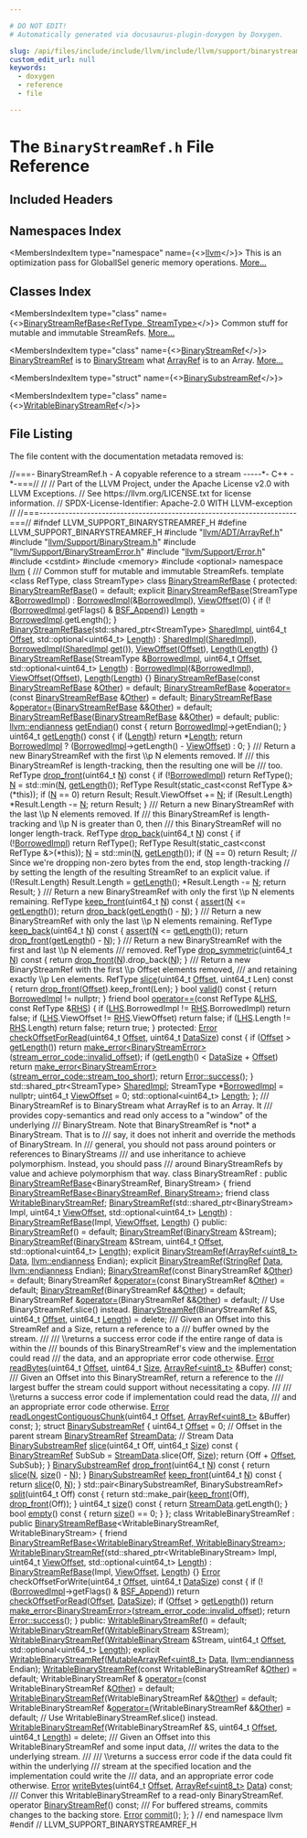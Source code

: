 ```yaml
---

# DO NOT EDIT!
# Automatically generated via docusaurus-plugin-doxygen by Doxygen.

slug: /api/files/include/include/llvm/include/llvm/support/binarystreamref-h
custom_edit_url: null
keywords:
  - doxygen
  - reference
  - file

---
```





# The `BinaryStreamRef.h` File Reference

<DoxygenPage pluginConfig={pluginConfig}>



## Included Headers

<IncludesList>
<IncludesListItem
  filePath="llvm/ADT/ArrayRef.h"
  permalink="/docs/api/files/include/include/llvm/include/llvm/adt/arrayref-h"
  isLocal="true" />
<IncludesListItem
  filePath="llvm/Support/BinaryStream.h"
  permalink="/docs/api/files/include/include/llvm/include/llvm/support/binarystream-h"
  isLocal="true" />
<IncludesListItem
  filePath="llvm/Support/BinaryStreamError.h"
  permalink="/docs/api/files/include/include/llvm/include/llvm/support/binarystreamerror-h"
  isLocal="true" />
<IncludesListItem
  filePath="llvm/Support/Error.h"
  permalink="/docs/api/files/include/include/llvm/include/llvm/support/error-h"
  isLocal="true" />
<IncludesListItem
  filePath="cstdint"
  permalink=""
  isLocal="false" />
<IncludesListItem
  filePath="memory"
  permalink=""
  isLocal="false" />
<IncludesListItem
  filePath="optional"
  permalink=""
  isLocal="false" />
</IncludesList>

## Namespaces Index

<MembersIndex>

<MembersIndexItem
  type="namespace"
  name={<><a href="/docs/api/namespaces/llvm">llvm</a></>}>
This is an optimization pass for GlobalISel generic memory operations. <a href="/docs/api/namespaces/llvm/#details">More...</a>
</MembersIndexItem>

</MembersIndex>

## Classes Index

<MembersIndex>

<MembersIndexItem
  type="class"
  name={<><a href="/docs/api/classes/llvm/binarystreamrefbase">BinaryStreamRefBase&lt;RefType, StreamType&gt;</a></>}>
Common stuff for mutable and immutable StreamRefs. <a href="/docs/api/classes/llvm/binarystreamrefbase/#details">More...</a>
</MembersIndexItem>

<MembersIndexItem
  type="class"
  name={<><a href="/docs/api/classes/llvm/binarystreamref">BinaryStreamRef</a></>}>
<a href="/docs/api/classes/llvm/binarystreamref">BinaryStreamRef</a> is to <a href="/docs/api/classes/llvm/binarystream">BinaryStream</a> what <a href="/docs/api/classes/llvm/arrayref">ArrayRef</a> is to an Array. <a href="/docs/api/classes/llvm/binarystreamref/#details">More...</a>
</MembersIndexItem>

<MembersIndexItem
  type="struct"
  name={<><a href="/docs/api/structs/llvm/binarysubstreamref">BinarySubstreamRef</a></>}>
</MembersIndexItem>

<MembersIndexItem
  type="class"
  name={<><a href="/docs/api/classes/llvm/writablebinarystreamref">WritableBinaryStreamRef</a></>}>
</MembersIndexItem>

</MembersIndex>


## File Listing

The file content with the documentation metadata removed is:

<ProgramListing>

<Link id="l00001" /><CodeLine lineNumber="1"><Highlight kind="comment">//===- BinaryStreamRef.h - A copyable reference to a stream -----&#42;- C++ -&#42;-===//</Highlight><Highlight kind="normal"></Highlight></CodeLine>
<Link id="l00002" /><CodeLine lineNumber="2"><Highlight kind="normal"></Highlight><Highlight kind="comment">//</Highlight><Highlight kind="normal"></Highlight></CodeLine>
<Link id="l00003" /><CodeLine lineNumber="3"><Highlight kind="normal"></Highlight><Highlight kind="comment">// Part of the LLVM Project, under the Apache License v2.0 with LLVM Exceptions.</Highlight><Highlight kind="normal"></Highlight></CodeLine>
<Link id="l00004" /><CodeLine lineNumber="4"><Highlight kind="normal"></Highlight><Highlight kind="comment">// See https://llvm.org/LICENSE.txt for license information.</Highlight><Highlight kind="normal"></Highlight></CodeLine>
<Link id="l00005" /><CodeLine lineNumber="5"><Highlight kind="normal"></Highlight><Highlight kind="comment">// SPDX-License-Identifier: Apache-2.0 WITH LLVM-exception</Highlight><Highlight kind="normal"></Highlight></CodeLine>
<Link id="l00006" /><CodeLine lineNumber="6"><Highlight kind="normal"></Highlight><Highlight kind="comment">//</Highlight><Highlight kind="normal"></Highlight></CodeLine>
<Link id="l00007" /><CodeLine lineNumber="7"><Highlight kind="normal"></Highlight><Highlight kind="comment">//===----------------------------------------------------------------------===//</Highlight><Highlight kind="normal"></Highlight></CodeLine>
<Link id="l00008" /><CodeLine lineNumber="8"><Highlight kind="normal"></Highlight></CodeLine>
<Link id="l00009" /><CodeLine lineNumber="9"><Highlight kind="normal"></Highlight><Highlight kind="preprocessor">#ifndef LLVM&#95;SUPPORT&#95;BINARYSTREAMREF&#95;H</Highlight><Highlight kind="normal"></Highlight></CodeLine>
<Link id="l00010" /><CodeLine lineNumber="10"><Highlight kind="normal"></Highlight><Highlight kind="preprocessor">#define LLVM&#95;SUPPORT&#95;BINARYSTREAMREF&#95;H</Highlight><Highlight kind="normal"></Highlight></CodeLine>
<Link id="l00011" /><CodeLine lineNumber="11"><Highlight kind="normal"></Highlight></CodeLine>
<Link id="l00012" /><CodeLine lineNumber="12"><Highlight kind="normal"></Highlight><Highlight kind="preprocessor">#include &quot;<a href="/docs/api/files/include/include/llvm/include/llvm/adt/arrayref-h">llvm/ADT/ArrayRef.h</a>&quot;</Highlight><Highlight kind="normal"></Highlight></CodeLine>
<Link id="l00013" /><CodeLine lineNumber="13"><Highlight kind="normal"></Highlight><Highlight kind="preprocessor">#include &quot;<a href="/docs/api/files/include/include/llvm/include/llvm/support/binarystream-h">llvm/Support/BinaryStream.h</a>&quot;</Highlight><Highlight kind="normal"></Highlight></CodeLine>
<Link id="l00014" /><CodeLine lineNumber="14"><Highlight kind="normal"></Highlight><Highlight kind="preprocessor">#include &quot;<a href="/docs/api/files/include/include/llvm/include/llvm/support/binarystreamerror-h">llvm/Support/BinaryStreamError.h</a>&quot;</Highlight><Highlight kind="normal"></Highlight></CodeLine>
<Link id="l00015" /><CodeLine lineNumber="15"><Highlight kind="normal"></Highlight><Highlight kind="preprocessor">#include &quot;<a href="/docs/api/files/include/include/llvm/include/llvm/support/error-h">llvm/Support/Error.h</a>&quot;</Highlight><Highlight kind="normal"></Highlight></CodeLine>
<Link id="l00016" /><CodeLine lineNumber="16"><Highlight kind="normal"></Highlight><Highlight kind="preprocessor">#include &lt;cstdint&gt;</Highlight><Highlight kind="normal"></Highlight></CodeLine>
<Link id="l00017" /><CodeLine lineNumber="17"><Highlight kind="normal"></Highlight><Highlight kind="preprocessor">#include &lt;memory&gt;</Highlight><Highlight kind="normal"></Highlight></CodeLine>
<Link id="l00018" /><CodeLine lineNumber="18"><Highlight kind="normal"></Highlight><Highlight kind="preprocessor">#include &lt;optional&gt;</Highlight><Highlight kind="normal"></Highlight></CodeLine>
<Link id="l00019" /><CodeLine lineNumber="19"><Highlight kind="normal"></Highlight></CodeLine>
<Link id="l00020" /><CodeLine lineNumber="20"><Highlight kind="normal"></Highlight><Highlight kind="keyword">namespace </Highlight><Highlight kind="normal"><a href="/docs/api/namespaces/llvm">llvm</a> &#123;</Highlight></CodeLine>
<Link id="l00021" /><CodeLine lineNumber="21"><Highlight kind="normal"></Highlight><Highlight kind="comment"></Highlight></CodeLine>
<Link id="l00022" /><CodeLine lineNumber="22"><Highlight kind="comment">/// Common stuff for mutable and immutable StreamRefs.</Highlight><Highlight kind="normal"></Highlight></CodeLine>
<Link id="l00023" /><CodeLine lineNumber="23" lineLink="/docs/api/classes/llvm/binarystreamrefbase"><Highlight kind="normal"></Highlight><Highlight kind="keyword">template</Highlight><Highlight kind="normal"> &lt;</Highlight><Highlight kind="keyword">class</Highlight><Highlight kind="normal"> RefType, </Highlight><Highlight kind="keyword">class</Highlight><Highlight kind="normal"> StreamType&gt; </Highlight><Highlight kind="keyword">class </Highlight><Highlight kind="normal"><a href="/docs/api/classes/llvm/binarystreamrefbase/#a49a0d2084d0b02ccf53238b2683b04b8">BinaryStreamRefBase</a> &#123;</Highlight></CodeLine>
<Link id="l00024" /><CodeLine lineNumber="24"><Highlight kind="normal"></Highlight><Highlight kind="keyword">protected</Highlight><Highlight kind="normal">:</Highlight></CodeLine>
<Link id="l00025" /><CodeLine lineNumber="25" lineLink="/docs/api/classes/llvm/binarystreamrefbase/#a49a0d2084d0b02ccf53238b2683b04b8"><Highlight kind="normal">  <a href="/docs/api/classes/llvm/binarystreamrefbase/#a49a0d2084d0b02ccf53238b2683b04b8">BinaryStreamRefBase</a>() = </Highlight><Highlight kind="keywordflow">default</Highlight><Highlight kind="normal">;</Highlight></CodeLine>
<Link id="l00026" /><CodeLine lineNumber="26" lineLink="/docs/api/classes/llvm/binarystreamrefbase/#a982d0543f241ebcc64169520da758b26"><Highlight kind="normal">  </Highlight><Highlight kind="keyword">explicit</Highlight><Highlight kind="normal"> <a href="/docs/api/classes/llvm/binarystreamrefbase/#a982d0543f241ebcc64169520da758b26">BinaryStreamRefBase</a>(StreamType &amp;<a href="/docs/api/classes/llvm/binarystreamrefbase/#a57d4b980379fd31d3be943f4b66136c1">BorrowedImpl</a>)</Highlight></CodeLine>
<Link id="l00027" /><CodeLine lineNumber="27"><Highlight kind="normal">      : <a href="/docs/api/classes/llvm/binarystreamrefbase/#a57d4b980379fd31d3be943f4b66136c1">BorrowedImpl</a>(&amp;<a href="/docs/api/classes/llvm/binarystreamrefbase/#a57d4b980379fd31d3be943f4b66136c1">BorrowedImpl</a>), <a href="/docs/api/classes/llvm/binarystreamrefbase/#a18d69c1ec33fe3424f1334fbc7eb2553">ViewOffset</a>(0) &#123;</Highlight></CodeLine>
<Link id="l00028" /><CodeLine lineNumber="28"><Highlight kind="normal">    </Highlight><Highlight kind="keywordflow">if</Highlight><Highlight kind="normal"> (!(<a href="/docs/api/classes/llvm/binarystreamrefbase/#a57d4b980379fd31d3be943f4b66136c1">BorrowedImpl</a>.getFlags() &amp; <a href="/docs/api/namespaces/llvm/#a2ef78585311fc208693b30e27c7f8af1a63b9fe189175224612d598cd657eba21">BSF&#95;Append</a>))</Highlight></CodeLine>
<Link id="l00029" /><CodeLine lineNumber="29"><Highlight kind="normal">      <a href="/docs/api/classes/llvm/binarystreamrefbase/#a21140b1c590fc1d8b27660316e725648">Length</a> = <a href="/docs/api/classes/llvm/binarystreamrefbase/#a57d4b980379fd31d3be943f4b66136c1">BorrowedImpl</a>.getLength();</Highlight></CodeLine>
<Link id="l00030" /><CodeLine lineNumber="30"><Highlight kind="normal">  &#125;</Highlight></CodeLine>
<Link id="l00031" /><CodeLine lineNumber="31"><Highlight kind="normal"></Highlight></CodeLine>
<Link id="l00032" /><CodeLine lineNumber="32" lineLink="/docs/api/classes/llvm/binarystreamrefbase/#a87016486754929bb9d85bcb0ef89ca60"><Highlight kind="normal">  <a href="/docs/api/classes/llvm/binarystreamrefbase/#a87016486754929bb9d85bcb0ef89ca60">BinaryStreamRefBase</a>(std::shared&#95;ptr&lt;StreamType&gt; <a href="/docs/api/classes/llvm/binarystreamrefbase/#a4c16e4f4ff110dc670abab045554162e">SharedImpl</a>, uint64&#95;t <a href="/docs/api/namespaces/llvm/#a05f5b9a11bdcc5feba62899f95dcf878a3134224cba2545bc57954d3b072aebb4">Offset</a>,</Highlight></CodeLine>
<Link id="l00033" /><CodeLine lineNumber="33"><Highlight kind="normal">                      std::optional&lt;uint64&#95;t&gt; <a href="/docs/api/classes/llvm/binarystreamrefbase/#a21140b1c590fc1d8b27660316e725648">Length</a>)</Highlight></CodeLine>
<Link id="l00034" /><CodeLine lineNumber="34"><Highlight kind="normal">      : <a href="/docs/api/classes/llvm/binarystreamrefbase/#a4c16e4f4ff110dc670abab045554162e">SharedImpl</a>(<a href="/docs/api/classes/llvm/binarystreamrefbase/#a4c16e4f4ff110dc670abab045554162e">SharedImpl</a>), <a href="/docs/api/classes/llvm/binarystreamrefbase/#a57d4b980379fd31d3be943f4b66136c1">BorrowedImpl</a>(<a href="/docs/api/classes/llvm/binarystreamrefbase/#a4c16e4f4ff110dc670abab045554162e">SharedImpl</a>.<a href="/docs/api/namespaces/llvm/#a73257f51950d9ea50955e3fb9c724a25">get</a>()),</Highlight></CodeLine>
<Link id="l00035" /><CodeLine lineNumber="35"><Highlight kind="normal">        <a href="/docs/api/classes/llvm/binarystreamrefbase/#a18d69c1ec33fe3424f1334fbc7eb2553">ViewOffset</a>(<a href="/docs/api/namespaces/llvm/#a05f5b9a11bdcc5feba62899f95dcf878a3134224cba2545bc57954d3b072aebb4">Offset</a>), <a href="/docs/api/classes/llvm/binarystreamrefbase/#a21140b1c590fc1d8b27660316e725648">Length</a>(<a href="/docs/api/classes/llvm/binarystreamrefbase/#a21140b1c590fc1d8b27660316e725648">Length</a>) &#123;&#125;</Highlight></CodeLine>
<Link id="l00036" /><CodeLine lineNumber="36" lineLink="/docs/api/classes/llvm/binarystreamrefbase/#a4b4331727bbaf38cece88f3a87e6b25e"><Highlight kind="normal">  <a href="/docs/api/classes/llvm/binarystreamrefbase/#a4b4331727bbaf38cece88f3a87e6b25e">BinaryStreamRefBase</a>(StreamType &amp;<a href="/docs/api/classes/llvm/binarystreamrefbase/#a57d4b980379fd31d3be943f4b66136c1">BorrowedImpl</a>, uint64&#95;t <a href="/docs/api/namespaces/llvm/#a05f5b9a11bdcc5feba62899f95dcf878a3134224cba2545bc57954d3b072aebb4">Offset</a>,</Highlight></CodeLine>
<Link id="l00037" /><CodeLine lineNumber="37"><Highlight kind="normal">                      std::optional&lt;uint64&#95;t&gt; <a href="/docs/api/classes/llvm/binarystreamrefbase/#a21140b1c590fc1d8b27660316e725648">Length</a>)</Highlight></CodeLine>
<Link id="l00038" /><CodeLine lineNumber="38"><Highlight kind="normal">      : <a href="/docs/api/classes/llvm/binarystreamrefbase/#a57d4b980379fd31d3be943f4b66136c1">BorrowedImpl</a>(&amp;<a href="/docs/api/classes/llvm/binarystreamrefbase/#a57d4b980379fd31d3be943f4b66136c1">BorrowedImpl</a>), <a href="/docs/api/classes/llvm/binarystreamrefbase/#a18d69c1ec33fe3424f1334fbc7eb2553">ViewOffset</a>(<a href="/docs/api/namespaces/llvm/#a05f5b9a11bdcc5feba62899f95dcf878a3134224cba2545bc57954d3b072aebb4">Offset</a>), <a href="/docs/api/classes/llvm/binarystreamrefbase/#a21140b1c590fc1d8b27660316e725648">Length</a>(<a href="/docs/api/classes/llvm/binarystreamrefbase/#a21140b1c590fc1d8b27660316e725648">Length</a>) &#123;&#125;</Highlight></CodeLine>
<Link id="l00039" /><CodeLine lineNumber="39" lineLink="/docs/api/classes/llvm/binarystreamrefbase/#af72aaf7d3431e1c2c9f69e2b399335b7"><Highlight kind="normal">  <a href="/docs/api/classes/llvm/binarystreamrefbase/#af72aaf7d3431e1c2c9f69e2b399335b7">BinaryStreamRefBase</a>(</Highlight><Highlight kind="keyword">const</Highlight><Highlight kind="normal"> <a href="/docs/api/classes/llvm/binarystreamrefbase/#a49a0d2084d0b02ccf53238b2683b04b8">BinaryStreamRefBase</a> &amp;<a href="/docs/api/namespaces/llvm/#a9eb4f5b98b70ee4fab9614ed58282c1fa6311ae17c1ee52b36e68aaf4ad066387">Other</a>) = </Highlight><Highlight kind="keywordflow">default</Highlight><Highlight kind="normal">;</Highlight></CodeLine>
<Link id="l00040" /><CodeLine lineNumber="40" lineLink="/docs/api/classes/llvm/binarystreamrefbase/#a3e242a71540b157b498828cb9ca2269a"><Highlight kind="normal">  <a href="/docs/api/classes/llvm/binarystreamrefbase/#a49a0d2084d0b02ccf53238b2683b04b8">BinaryStreamRefBase</a> &amp;<a href="/docs/api/classes/llvm/binarystreamrefbase/#a3e242a71540b157b498828cb9ca2269a">operator=</a>(</Highlight><Highlight kind="keyword">const</Highlight><Highlight kind="normal"> <a href="/docs/api/classes/llvm/binarystreamrefbase/#a49a0d2084d0b02ccf53238b2683b04b8">BinaryStreamRefBase</a> &amp;<a href="/docs/api/namespaces/llvm/#a9eb4f5b98b70ee4fab9614ed58282c1fa6311ae17c1ee52b36e68aaf4ad066387">Other</a>) = </Highlight><Highlight kind="keywordflow">default</Highlight><Highlight kind="normal">;</Highlight></CodeLine>
<Link id="l00041" /><CodeLine lineNumber="41"><Highlight kind="normal"></Highlight></CodeLine>
<Link id="l00042" /><CodeLine lineNumber="42" lineLink="/docs/api/classes/llvm/binarystreamrefbase/#a4a829dd0cdd66b4b2edd06ca911b6bf5"><Highlight kind="normal">  <a href="/docs/api/classes/llvm/binarystreamrefbase/#a49a0d2084d0b02ccf53238b2683b04b8">BinaryStreamRefBase</a> &amp;<a href="/docs/api/classes/llvm/binarystreamrefbase/#a4a829dd0cdd66b4b2edd06ca911b6bf5">operator=</a>(<a href="/docs/api/classes/llvm/binarystreamrefbase/#a49a0d2084d0b02ccf53238b2683b04b8">BinaryStreamRefBase</a> &amp;&amp;<a href="/docs/api/namespaces/llvm/#a9eb4f5b98b70ee4fab9614ed58282c1fa6311ae17c1ee52b36e68aaf4ad066387">Other</a>) = </Highlight><Highlight kind="keywordflow">default</Highlight><Highlight kind="normal">;</Highlight></CodeLine>
<Link id="l00043" /><CodeLine lineNumber="43" lineLink="/docs/api/classes/llvm/binarystreamrefbase/#af0ee5fac742ca42a54071494fe4c05e2"><Highlight kind="normal">  <a href="/docs/api/classes/llvm/binarystreamrefbase/#af0ee5fac742ca42a54071494fe4c05e2">BinaryStreamRefBase</a>(<a href="/docs/api/classes/llvm/binarystreamrefbase/#a49a0d2084d0b02ccf53238b2683b04b8">BinaryStreamRefBase</a> &amp;&amp;<a href="/docs/api/namespaces/llvm/#a9eb4f5b98b70ee4fab9614ed58282c1fa6311ae17c1ee52b36e68aaf4ad066387">Other</a>) = </Highlight><Highlight kind="keywordflow">default</Highlight><Highlight kind="normal">;</Highlight></CodeLine>
<Link id="l00044" /><CodeLine lineNumber="44"><Highlight kind="normal"></Highlight></CodeLine>
<Link id="l00045" /><CodeLine lineNumber="45"><Highlight kind="normal"></Highlight><Highlight kind="keyword">public</Highlight><Highlight kind="normal">:</Highlight></CodeLine>
<Link id="l00046" /><CodeLine lineNumber="46" lineLink="/docs/api/classes/llvm/binarystreamrefbase/#aa511da866bcf1a7d67cf081e036caef4"><Highlight kind="normal">  <a href="/docs/api/namespaces/llvm/#ae1e26e57357947b25e392fd18ab000db">llvm::endianness</a> <a href="/docs/api/classes/llvm/binarystreamrefbase/#aa511da866bcf1a7d67cf081e036caef4">getEndian</a>()</Highlight><Highlight kind="keyword"> const </Highlight><Highlight kind="normal">&#123; </Highlight><Highlight kind="keywordflow">return</Highlight><Highlight kind="normal"> <a href="/docs/api/classes/llvm/binarystreamrefbase/#a57d4b980379fd31d3be943f4b66136c1">BorrowedImpl</a>-&gt;getEndian(); &#125;</Highlight></CodeLine>
<Link id="l00047" /><CodeLine lineNumber="47"><Highlight kind="normal"></Highlight></CodeLine>
<Link id="l00048" /><CodeLine lineNumber="48" lineLink="/docs/api/classes/llvm/binarystreamrefbase/#af3f28458b55d3c2287703f1d631c8f23"><Highlight kind="normal">  uint64&#95;t <a href="/docs/api/classes/llvm/binarystreamrefbase/#af3f28458b55d3c2287703f1d631c8f23">getLength</a>()</Highlight><Highlight kind="keyword"> const </Highlight><Highlight kind="normal">&#123;</Highlight></CodeLine>
<Link id="l00049" /><CodeLine lineNumber="49"><Highlight kind="normal">    </Highlight><Highlight kind="keywordflow">if</Highlight><Highlight kind="normal"> (<a href="/docs/api/classes/llvm/binarystreamrefbase/#a21140b1c590fc1d8b27660316e725648">Length</a>)</Highlight></CodeLine>
<Link id="l00050" /><CodeLine lineNumber="50"><Highlight kind="normal">      </Highlight><Highlight kind="keywordflow">return</Highlight><Highlight kind="normal"> &#42;<a href="/docs/api/classes/llvm/binarystreamrefbase/#a21140b1c590fc1d8b27660316e725648">Length</a>;</Highlight></CodeLine>
<Link id="l00051" /><CodeLine lineNumber="51"><Highlight kind="normal"></Highlight></CodeLine>
<Link id="l00052" /><CodeLine lineNumber="52"><Highlight kind="normal">    </Highlight><Highlight kind="keywordflow">return</Highlight><Highlight kind="normal"> <a href="/docs/api/classes/llvm/binarystreamrefbase/#a57d4b980379fd31d3be943f4b66136c1">BorrowedImpl</a> ? (<a href="/docs/api/classes/llvm/binarystreamrefbase/#a57d4b980379fd31d3be943f4b66136c1">BorrowedImpl</a>-&gt;getLength() - <a href="/docs/api/classes/llvm/binarystreamrefbase/#a18d69c1ec33fe3424f1334fbc7eb2553">ViewOffset</a>) : 0;</Highlight></CodeLine>
<Link id="l00053" /><CodeLine lineNumber="53"><Highlight kind="normal">  &#125;</Highlight></CodeLine>
<Link id="l00054" /><CodeLine lineNumber="54"><Highlight kind="normal"></Highlight><Highlight kind="comment"></Highlight></CodeLine>
<Link id="l00055" /><CodeLine lineNumber="55"><Highlight kind="comment">  /// Return a new BinaryStreamRef with the first \\p N elements removed.  If</Highlight></CodeLine>
<Link id="l00056" /><CodeLine lineNumber="56"><Highlight kind="comment">  /// this BinaryStreamRef is length-tracking, then the resulting one will be</Highlight></CodeLine>
<Link id="l00057" /><CodeLine lineNumber="57"><Highlight kind="comment">  /// too.</Highlight><Highlight kind="normal"></Highlight></CodeLine>
<Link id="l00058" /><CodeLine lineNumber="58" lineLink="/docs/api/classes/llvm/binarystreamrefbase/#a4232f2228987b39430e8d7a6b48d8188"><Highlight kind="normal">  RefType <a href="/docs/api/classes/llvm/binarystreamrefbase/#a4232f2228987b39430e8d7a6b48d8188">drop&#95;front</a>(uint64&#95;t <a href="/docs/api/files/lib/lib/support/regcomp-c/#a0240ac851181b84ac374872dc5434ee4">N</a>)</Highlight><Highlight kind="keyword"> const </Highlight><Highlight kind="normal">&#123;</Highlight></CodeLine>
<Link id="l00059" /><CodeLine lineNumber="59"><Highlight kind="normal">    </Highlight><Highlight kind="keywordflow">if</Highlight><Highlight kind="normal"> (!<a href="/docs/api/classes/llvm/binarystreamrefbase/#a57d4b980379fd31d3be943f4b66136c1">BorrowedImpl</a>)</Highlight></CodeLine>
<Link id="l00060" /><CodeLine lineNumber="60"><Highlight kind="normal">      </Highlight><Highlight kind="keywordflow">return</Highlight><Highlight kind="normal"> RefType();</Highlight></CodeLine>
<Link id="l00061" /><CodeLine lineNumber="61"><Highlight kind="normal"></Highlight></CodeLine>
<Link id="l00062" /><CodeLine lineNumber="62"><Highlight kind="normal">    <a href="/docs/api/files/lib/lib/support/regcomp-c/#a0240ac851181b84ac374872dc5434ee4">N</a> = std::min(<a href="/docs/api/files/lib/lib/support/regcomp-c/#a0240ac851181b84ac374872dc5434ee4">N</a>, <a href="/docs/api/classes/llvm/binarystreamrefbase/#af3f28458b55d3c2287703f1d631c8f23">getLength</a>());</Highlight></CodeLine>
<Link id="l00063" /><CodeLine lineNumber="63"><Highlight kind="normal">    RefType Result(</Highlight><Highlight kind="keyword">static&#95;cast&lt;</Highlight><Highlight kind="keyword">const </Highlight><Highlight kind="normal">RefType &amp;</Highlight><Highlight kind="keyword">&gt;</Highlight><Highlight kind="normal">(&#42;</Highlight><Highlight kind="keyword">this</Highlight><Highlight kind="normal">));</Highlight></CodeLine>
<Link id="l00064" /><CodeLine lineNumber="64"><Highlight kind="normal">    </Highlight><Highlight kind="keywordflow">if</Highlight><Highlight kind="normal"> (<a href="/docs/api/files/lib/lib/support/regcomp-c/#a0240ac851181b84ac374872dc5434ee4">N</a> == 0)</Highlight></CodeLine>
<Link id="l00065" /><CodeLine lineNumber="65"><Highlight kind="normal">      </Highlight><Highlight kind="keywordflow">return</Highlight><Highlight kind="normal"> Result;</Highlight></CodeLine>
<Link id="l00066" /><CodeLine lineNumber="66"><Highlight kind="normal"></Highlight></CodeLine>
<Link id="l00067" /><CodeLine lineNumber="67"><Highlight kind="normal">    Result.ViewOffset += <a href="/docs/api/files/lib/lib/support/regcomp-c/#a0240ac851181b84ac374872dc5434ee4">N</a>;</Highlight></CodeLine>
<Link id="l00068" /><CodeLine lineNumber="68"><Highlight kind="normal">    </Highlight><Highlight kind="keywordflow">if</Highlight><Highlight kind="normal"> (Result.Length)</Highlight></CodeLine>
<Link id="l00069" /><CodeLine lineNumber="69"><Highlight kind="normal">      &#42;Result.Length -= <a href="/docs/api/files/lib/lib/support/regcomp-c/#a0240ac851181b84ac374872dc5434ee4">N</a>;</Highlight></CodeLine>
<Link id="l00070" /><CodeLine lineNumber="70"><Highlight kind="normal">    </Highlight><Highlight kind="keywordflow">return</Highlight><Highlight kind="normal"> Result;</Highlight></CodeLine>
<Link id="l00071" /><CodeLine lineNumber="71"><Highlight kind="normal">  &#125;</Highlight></CodeLine>
<Link id="l00072" /><CodeLine lineNumber="72"><Highlight kind="normal"></Highlight><Highlight kind="comment"></Highlight></CodeLine>
<Link id="l00073" /><CodeLine lineNumber="73"><Highlight kind="comment">  /// Return a new BinaryStreamRef with the last \\p N elements removed.  If</Highlight></CodeLine>
<Link id="l00074" /><CodeLine lineNumber="74"><Highlight kind="comment">  /// this BinaryStreamRef is length-tracking and \\p N is greater than 0, then</Highlight></CodeLine>
<Link id="l00075" /><CodeLine lineNumber="75"><Highlight kind="comment">  /// this BinaryStreamRef will no longer length-track.</Highlight><Highlight kind="normal"></Highlight></CodeLine>
<Link id="l00076" /><CodeLine lineNumber="76" lineLink="/docs/api/classes/llvm/binarystreamrefbase/#a25aa9ecfd327d418a3030cc648d751af"><Highlight kind="normal">  RefType <a href="/docs/api/classes/llvm/binarystreamrefbase/#a25aa9ecfd327d418a3030cc648d751af">drop&#95;back</a>(uint64&#95;t <a href="/docs/api/files/lib/lib/support/regcomp-c/#a0240ac851181b84ac374872dc5434ee4">N</a>)</Highlight><Highlight kind="keyword"> const </Highlight><Highlight kind="normal">&#123;</Highlight></CodeLine>
<Link id="l00077" /><CodeLine lineNumber="77"><Highlight kind="normal">    </Highlight><Highlight kind="keywordflow">if</Highlight><Highlight kind="normal"> (!<a href="/docs/api/classes/llvm/binarystreamrefbase/#a57d4b980379fd31d3be943f4b66136c1">BorrowedImpl</a>)</Highlight></CodeLine>
<Link id="l00078" /><CodeLine lineNumber="78"><Highlight kind="normal">      </Highlight><Highlight kind="keywordflow">return</Highlight><Highlight kind="normal"> RefType();</Highlight></CodeLine>
<Link id="l00079" /><CodeLine lineNumber="79"><Highlight kind="normal"></Highlight></CodeLine>
<Link id="l00080" /><CodeLine lineNumber="80"><Highlight kind="normal">    RefType Result(</Highlight><Highlight kind="keyword">static&#95;cast&lt;</Highlight><Highlight kind="keyword">const </Highlight><Highlight kind="normal">RefType &amp;</Highlight><Highlight kind="keyword">&gt;</Highlight><Highlight kind="normal">(&#42;</Highlight><Highlight kind="keyword">this</Highlight><Highlight kind="normal">));</Highlight></CodeLine>
<Link id="l00081" /><CodeLine lineNumber="81"><Highlight kind="normal">    <a href="/docs/api/files/lib/lib/support/regcomp-c/#a0240ac851181b84ac374872dc5434ee4">N</a> = std::min(<a href="/docs/api/files/lib/lib/support/regcomp-c/#a0240ac851181b84ac374872dc5434ee4">N</a>, <a href="/docs/api/classes/llvm/binarystreamrefbase/#af3f28458b55d3c2287703f1d631c8f23">getLength</a>());</Highlight></CodeLine>
<Link id="l00082" /><CodeLine lineNumber="82"><Highlight kind="normal"></Highlight></CodeLine>
<Link id="l00083" /><CodeLine lineNumber="83"><Highlight kind="normal">    </Highlight><Highlight kind="keywordflow">if</Highlight><Highlight kind="normal"> (<a href="/docs/api/files/lib/lib/support/regcomp-c/#a0240ac851181b84ac374872dc5434ee4">N</a> == 0)</Highlight></CodeLine>
<Link id="l00084" /><CodeLine lineNumber="84"><Highlight kind="normal">      </Highlight><Highlight kind="keywordflow">return</Highlight><Highlight kind="normal"> Result;</Highlight></CodeLine>
<Link id="l00085" /><CodeLine lineNumber="85"><Highlight kind="normal"></Highlight></CodeLine>
<Link id="l00086" /><CodeLine lineNumber="86"><Highlight kind="normal">    </Highlight><Highlight kind="comment">// Since we&#39;re dropping non-zero bytes from the end, stop length-tracking</Highlight><Highlight kind="normal"></Highlight></CodeLine>
<Link id="l00087" /><CodeLine lineNumber="87"><Highlight kind="normal">    </Highlight><Highlight kind="comment">// by setting the length of the resulting StreamRef to an explicit value.</Highlight><Highlight kind="normal"></Highlight></CodeLine>
<Link id="l00088" /><CodeLine lineNumber="88"><Highlight kind="normal">    </Highlight><Highlight kind="keywordflow">if</Highlight><Highlight kind="normal"> (!Result.Length)</Highlight></CodeLine>
<Link id="l00089" /><CodeLine lineNumber="89"><Highlight kind="normal">      Result.Length = <a href="/docs/api/classes/llvm/binarystreamrefbase/#af3f28458b55d3c2287703f1d631c8f23">getLength</a>();</Highlight></CodeLine>
<Link id="l00090" /><CodeLine lineNumber="90"><Highlight kind="normal"></Highlight></CodeLine>
<Link id="l00091" /><CodeLine lineNumber="91"><Highlight kind="normal">    &#42;Result.Length -= <a href="/docs/api/files/lib/lib/support/regcomp-c/#a0240ac851181b84ac374872dc5434ee4">N</a>;</Highlight></CodeLine>
<Link id="l00092" /><CodeLine lineNumber="92"><Highlight kind="normal">    </Highlight><Highlight kind="keywordflow">return</Highlight><Highlight kind="normal"> Result;</Highlight></CodeLine>
<Link id="l00093" /><CodeLine lineNumber="93"><Highlight kind="normal">  &#125;</Highlight></CodeLine>
<Link id="l00094" /><CodeLine lineNumber="94"><Highlight kind="normal"></Highlight><Highlight kind="comment"></Highlight></CodeLine>
<Link id="l00095" /><CodeLine lineNumber="95"><Highlight kind="comment">  /// Return a new BinaryStreamRef with only the first \\p N elements remaining.</Highlight><Highlight kind="normal"></Highlight></CodeLine>
<Link id="l00096" /><CodeLine lineNumber="96" lineLink="/docs/api/classes/llvm/binarystreamrefbase/#ae8bb4476ed76bffa9f15addd0f98a34a"><Highlight kind="normal">  RefType <a href="/docs/api/classes/llvm/binarystreamrefbase/#ae8bb4476ed76bffa9f15addd0f98a34a">keep&#95;front</a>(uint64&#95;t <a href="/docs/api/files/lib/lib/support/regcomp-c/#a0240ac851181b84ac374872dc5434ee4">N</a>)</Highlight><Highlight kind="keyword"> const </Highlight><Highlight kind="normal">&#123;</Highlight></CodeLine>
<Link id="l00097" /><CodeLine lineNumber="97"><Highlight kind="normal">    <a href="/docs/api/files/lib/lib/target/lib/target/amdgpu/silowercontrolflow-cpp/#a4868c5d81c5ccc98c47aeab6244346a0">assert</a>(<a href="/docs/api/files/lib/lib/support/regcomp-c/#a0240ac851181b84ac374872dc5434ee4">N</a> &lt;= <a href="/docs/api/classes/llvm/binarystreamrefbase/#af3f28458b55d3c2287703f1d631c8f23">getLength</a>());</Highlight></CodeLine>
<Link id="l00098" /><CodeLine lineNumber="98"><Highlight kind="normal">    </Highlight><Highlight kind="keywordflow">return</Highlight><Highlight kind="normal"> <a href="/docs/api/classes/llvm/binarystreamrefbase/#a25aa9ecfd327d418a3030cc648d751af">drop&#95;back</a>(<a href="/docs/api/classes/llvm/binarystreamrefbase/#af3f28458b55d3c2287703f1d631c8f23">getLength</a>() - <a href="/docs/api/files/lib/lib/support/regcomp-c/#a0240ac851181b84ac374872dc5434ee4">N</a>);</Highlight></CodeLine>
<Link id="l00099" /><CodeLine lineNumber="99"><Highlight kind="normal">  &#125;</Highlight></CodeLine>
<Link id="l00100" /><CodeLine lineNumber="100"><Highlight kind="normal"></Highlight><Highlight kind="comment"></Highlight></CodeLine>
<Link id="l00101" /><CodeLine lineNumber="101"><Highlight kind="comment">  /// Return a new BinaryStreamRef with only the last \\p N elements remaining.</Highlight><Highlight kind="normal"></Highlight></CodeLine>
<Link id="l00102" /><CodeLine lineNumber="102" lineLink="/docs/api/classes/llvm/binarystreamrefbase/#aad877535f4e84769dc04ae7115c79bb1"><Highlight kind="normal">  RefType <a href="/docs/api/classes/llvm/binarystreamrefbase/#aad877535f4e84769dc04ae7115c79bb1">keep&#95;back</a>(uint64&#95;t <a href="/docs/api/files/lib/lib/support/regcomp-c/#a0240ac851181b84ac374872dc5434ee4">N</a>)</Highlight><Highlight kind="keyword"> const </Highlight><Highlight kind="normal">&#123;</Highlight></CodeLine>
<Link id="l00103" /><CodeLine lineNumber="103"><Highlight kind="normal">    <a href="/docs/api/files/lib/lib/target/lib/target/amdgpu/silowercontrolflow-cpp/#a4868c5d81c5ccc98c47aeab6244346a0">assert</a>(<a href="/docs/api/files/lib/lib/support/regcomp-c/#a0240ac851181b84ac374872dc5434ee4">N</a> &lt;= <a href="/docs/api/classes/llvm/binarystreamrefbase/#af3f28458b55d3c2287703f1d631c8f23">getLength</a>());</Highlight></CodeLine>
<Link id="l00104" /><CodeLine lineNumber="104"><Highlight kind="normal">    </Highlight><Highlight kind="keywordflow">return</Highlight><Highlight kind="normal"> <a href="/docs/api/classes/llvm/binarystreamrefbase/#a4232f2228987b39430e8d7a6b48d8188">drop&#95;front</a>(<a href="/docs/api/classes/llvm/binarystreamrefbase/#af3f28458b55d3c2287703f1d631c8f23">getLength</a>() - <a href="/docs/api/files/lib/lib/support/regcomp-c/#a0240ac851181b84ac374872dc5434ee4">N</a>);</Highlight></CodeLine>
<Link id="l00105" /><CodeLine lineNumber="105"><Highlight kind="normal">  &#125;</Highlight></CodeLine>
<Link id="l00106" /><CodeLine lineNumber="106"><Highlight kind="normal"></Highlight><Highlight kind="comment"></Highlight></CodeLine>
<Link id="l00107" /><CodeLine lineNumber="107"><Highlight kind="comment">  /// Return a new BinaryStreamRef with the first and last \\p N elements</Highlight></CodeLine>
<Link id="l00108" /><CodeLine lineNumber="108"><Highlight kind="comment">  /// removed.</Highlight><Highlight kind="normal"></Highlight></CodeLine>
<Link id="l00109" /><CodeLine lineNumber="109" lineLink="/docs/api/classes/llvm/binarystreamrefbase/#a7f5b31b1a08588e0e76cc35f6eb280cf"><Highlight kind="normal">  RefType <a href="/docs/api/classes/llvm/binarystreamrefbase/#a7f5b31b1a08588e0e76cc35f6eb280cf">drop&#95;symmetric</a>(uint64&#95;t <a href="/docs/api/files/lib/lib/support/regcomp-c/#a0240ac851181b84ac374872dc5434ee4">N</a>)</Highlight><Highlight kind="keyword"> const </Highlight><Highlight kind="normal">&#123;</Highlight></CodeLine>
<Link id="l00110" /><CodeLine lineNumber="110"><Highlight kind="normal">    </Highlight><Highlight kind="keywordflow">return</Highlight><Highlight kind="normal"> <a href="/docs/api/classes/llvm/binarystreamrefbase/#a4232f2228987b39430e8d7a6b48d8188">drop&#95;front</a>(<a href="/docs/api/files/lib/lib/support/regcomp-c/#a0240ac851181b84ac374872dc5434ee4">N</a>).drop&#95;back(<a href="/docs/api/files/lib/lib/support/regcomp-c/#a0240ac851181b84ac374872dc5434ee4">N</a>);</Highlight></CodeLine>
<Link id="l00111" /><CodeLine lineNumber="111"><Highlight kind="normal">  &#125;</Highlight></CodeLine>
<Link id="l00112" /><CodeLine lineNumber="112"><Highlight kind="normal"></Highlight><Highlight kind="comment"></Highlight></CodeLine>
<Link id="l00113" /><CodeLine lineNumber="113"><Highlight kind="comment">  /// Return a new BinaryStreamRef with the first \\p Offset elements removed,</Highlight></CodeLine>
<Link id="l00114" /><CodeLine lineNumber="114"><Highlight kind="comment">  /// and retaining exactly \\p Len elements.</Highlight><Highlight kind="normal"></Highlight></CodeLine>
<Link id="l00115" /><CodeLine lineNumber="115" lineLink="/docs/api/classes/llvm/binarystreamrefbase/#a93dce16d4682b7d529a84007070ffb9e"><Highlight kind="normal">  RefType <a href="/docs/api/classes/llvm/binarystreamrefbase/#a93dce16d4682b7d529a84007070ffb9e">slice</a>(uint64&#95;t <a href="/docs/api/namespaces/llvm/#a05f5b9a11bdcc5feba62899f95dcf878a3134224cba2545bc57954d3b072aebb4">Offset</a>, uint64&#95;t Len)</Highlight><Highlight kind="keyword"> const </Highlight><Highlight kind="normal">&#123;</Highlight></CodeLine>
<Link id="l00116" /><CodeLine lineNumber="116"><Highlight kind="normal">    </Highlight><Highlight kind="keywordflow">return</Highlight><Highlight kind="normal"> <a href="/docs/api/classes/llvm/binarystreamrefbase/#a4232f2228987b39430e8d7a6b48d8188">drop&#95;front</a>(<a href="/docs/api/namespaces/llvm/#a05f5b9a11bdcc5feba62899f95dcf878a3134224cba2545bc57954d3b072aebb4">Offset</a>).keep&#95;front(Len);</Highlight></CodeLine>
<Link id="l00117" /><CodeLine lineNumber="117"><Highlight kind="normal">  &#125;</Highlight></CodeLine>
<Link id="l00118" /><CodeLine lineNumber="118"><Highlight kind="normal"></Highlight></CodeLine>
<Link id="l00119" /><CodeLine lineNumber="119" lineLink="/docs/api/classes/llvm/binarystreamrefbase/#abb948bbc9ce8b17a558d21de2f8bc1eb"><Highlight kind="normal">  </Highlight><Highlight kind="keywordtype">bool</Highlight><Highlight kind="normal"> <a href="/docs/api/classes/llvm/binarystreamrefbase/#abb948bbc9ce8b17a558d21de2f8bc1eb">valid</a>()</Highlight><Highlight kind="keyword"> const </Highlight><Highlight kind="normal">&#123; </Highlight><Highlight kind="keywordflow">return</Highlight><Highlight kind="normal"> <a href="/docs/api/classes/llvm/binarystreamrefbase/#a57d4b980379fd31d3be943f4b66136c1">BorrowedImpl</a> != </Highlight><Highlight kind="keyword">nullptr</Highlight><Highlight kind="normal">; &#125;</Highlight></CodeLine>
<Link id="l00120" /><CodeLine lineNumber="120"><Highlight kind="normal"></Highlight></CodeLine>
<Link id="l00121" /><CodeLine lineNumber="121" lineLink="/docs/api/classes/llvm/binarystreamrefbase/#a0da014a7b04a4241267eab0bbe6b5a9e"><Highlight kind="normal">  </Highlight><Highlight kind="keyword">friend</Highlight><Highlight kind="normal"> </Highlight><Highlight kind="keywordtype">bool</Highlight><Highlight kind="normal"> <a href="/docs/api/classes/llvm/binarystreamrefbase/#a0da014a7b04a4241267eab0bbe6b5a9e">operator==</a>(</Highlight><Highlight kind="keyword">const</Highlight><Highlight kind="normal"> RefType &amp;<a href="/docs/api/files/lib/lib/target/lib/target/x86/x86partialreduction-cpp/#a9e1483f7215664a2315c53c3558d9a8d">LHS</a>, </Highlight><Highlight kind="keyword">const</Highlight><Highlight kind="normal"> RefType &amp;<a href="/docs/api/files/lib/lib/target/lib/target/x86/x86partialreduction-cpp/#a87b8bfbbe9d8f7146d7f20a5fb42efd0">RHS</a>) &#123;</Highlight></CodeLine>
<Link id="l00122" /><CodeLine lineNumber="122"><Highlight kind="normal">    </Highlight><Highlight kind="keywordflow">if</Highlight><Highlight kind="normal"> (<a href="/docs/api/files/lib/lib/target/lib/target/x86/x86partialreduction-cpp/#a9e1483f7215664a2315c53c3558d9a8d">LHS</a>.BorrowedImpl != <a href="/docs/api/files/lib/lib/target/lib/target/x86/x86partialreduction-cpp/#a87b8bfbbe9d8f7146d7f20a5fb42efd0">RHS</a>.BorrowedImpl)</Highlight></CodeLine>
<Link id="l00123" /><CodeLine lineNumber="123"><Highlight kind="normal">      </Highlight><Highlight kind="keywordflow">return</Highlight><Highlight kind="normal"> </Highlight><Highlight kind="keyword">false</Highlight><Highlight kind="normal">;</Highlight></CodeLine>
<Link id="l00124" /><CodeLine lineNumber="124"><Highlight kind="normal">    </Highlight><Highlight kind="keywordflow">if</Highlight><Highlight kind="normal"> (<a href="/docs/api/files/lib/lib/target/lib/target/x86/x86partialreduction-cpp/#a9e1483f7215664a2315c53c3558d9a8d">LHS</a>.ViewOffset != <a href="/docs/api/files/lib/lib/target/lib/target/x86/x86partialreduction-cpp/#a87b8bfbbe9d8f7146d7f20a5fb42efd0">RHS</a>.ViewOffset)</Highlight></CodeLine>
<Link id="l00125" /><CodeLine lineNumber="125"><Highlight kind="normal">      </Highlight><Highlight kind="keywordflow">return</Highlight><Highlight kind="normal"> </Highlight><Highlight kind="keyword">false</Highlight><Highlight kind="normal">;</Highlight></CodeLine>
<Link id="l00126" /><CodeLine lineNumber="126"><Highlight kind="normal">    </Highlight><Highlight kind="keywordflow">if</Highlight><Highlight kind="normal"> (<a href="/docs/api/files/lib/lib/target/lib/target/x86/x86partialreduction-cpp/#a9e1483f7215664a2315c53c3558d9a8d">LHS</a>.Length != <a href="/docs/api/files/lib/lib/target/lib/target/x86/x86partialreduction-cpp/#a87b8bfbbe9d8f7146d7f20a5fb42efd0">RHS</a>.Length)</Highlight></CodeLine>
<Link id="l00127" /><CodeLine lineNumber="127"><Highlight kind="normal">      </Highlight><Highlight kind="keywordflow">return</Highlight><Highlight kind="normal"> </Highlight><Highlight kind="keyword">false</Highlight><Highlight kind="normal">;</Highlight></CodeLine>
<Link id="l00128" /><CodeLine lineNumber="128"><Highlight kind="normal">    </Highlight><Highlight kind="keywordflow">return</Highlight><Highlight kind="normal"> </Highlight><Highlight kind="keyword">true</Highlight><Highlight kind="normal">;</Highlight></CodeLine>
<Link id="l00129" /><CodeLine lineNumber="129"><Highlight kind="normal">  &#125;</Highlight></CodeLine>
<Link id="l00130" /><CodeLine lineNumber="130"><Highlight kind="normal"></Highlight></CodeLine>
<Link id="l00131" /><CodeLine lineNumber="131"><Highlight kind="normal"></Highlight><Highlight kind="keyword">protected</Highlight><Highlight kind="normal">:</Highlight></CodeLine>
<Link id="l00132" /><CodeLine lineNumber="132" lineLink="/docs/api/classes/llvm/binarystreamrefbase/#a7b0ea3513329432068f5cca7d33e207a"><Highlight kind="normal">  <a href="/docs/api/classes/llvm/error">Error</a> <a href="/docs/api/classes/llvm/binarystreamrefbase/#a7b0ea3513329432068f5cca7d33e207a">checkOffsetForRead</a>(uint64&#95;t <a href="/docs/api/namespaces/llvm/#a05f5b9a11bdcc5feba62899f95dcf878a3134224cba2545bc57954d3b072aebb4">Offset</a>, uint64&#95;t <a href="/docs/api/namespaces/llvm/#a3b9d675b34f20ba67f1f3213e63935d6">DataSize</a>)</Highlight><Highlight kind="keyword"> const </Highlight><Highlight kind="normal">&#123;</Highlight></CodeLine>
<Link id="l00133" /><CodeLine lineNumber="133"><Highlight kind="normal">    </Highlight><Highlight kind="keywordflow">if</Highlight><Highlight kind="normal"> (<a href="/docs/api/namespaces/llvm/#a05f5b9a11bdcc5feba62899f95dcf878a3134224cba2545bc57954d3b072aebb4">Offset</a> &gt; <a href="/docs/api/classes/llvm/binarystreamrefbase/#af3f28458b55d3c2287703f1d631c8f23">getLength</a>())</Highlight></CodeLine>
<Link id="l00134" /><CodeLine lineNumber="134"><Highlight kind="normal">      </Highlight><Highlight kind="keywordflow">return</Highlight><Highlight kind="normal"> <a href="/docs/api/namespaces/llvm/#a9999bd897fc8a1648bd69b36fee2d357">make&#95;error&lt;BinaryStreamError&gt;</a>(<a href="/docs/api/namespaces/llvm/#ace5dca6857eec227e4eddc4ce820b89daf6579f9fbeb5034d9165fe820866b23b">stream&#95;error&#95;code::invalid&#95;offset</a>);</Highlight></CodeLine>
<Link id="l00135" /><CodeLine lineNumber="135"><Highlight kind="normal">    </Highlight><Highlight kind="keywordflow">if</Highlight><Highlight kind="normal"> (<a href="/docs/api/classes/llvm/binarystreamrefbase/#af3f28458b55d3c2287703f1d631c8f23">getLength</a>() &lt; <a href="/docs/api/namespaces/llvm/#a3b9d675b34f20ba67f1f3213e63935d6">DataSize</a> + <a href="/docs/api/namespaces/llvm/#a05f5b9a11bdcc5feba62899f95dcf878a3134224cba2545bc57954d3b072aebb4">Offset</a>)</Highlight></CodeLine>
<Link id="l00136" /><CodeLine lineNumber="136"><Highlight kind="normal">      </Highlight><Highlight kind="keywordflow">return</Highlight><Highlight kind="normal"> <a href="/docs/api/namespaces/llvm/#a9999bd897fc8a1648bd69b36fee2d357">make&#95;error&lt;BinaryStreamError&gt;</a>(<a href="/docs/api/namespaces/llvm/#ace5dca6857eec227e4eddc4ce820b89dad88b43968f2dd7eb3d9d40060fbacc98">stream&#95;error&#95;code::stream&#95;too&#95;short</a>);</Highlight></CodeLine>
<Link id="l00137" /><CodeLine lineNumber="137"><Highlight kind="normal">    </Highlight><Highlight kind="keywordflow">return</Highlight><Highlight kind="normal"> <a href="/docs/api/classes/llvm/error/#a4dfd0813c3d0e0a30439b5a3e9196b59">Error::success</a>();</Highlight></CodeLine>
<Link id="l00138" /><CodeLine lineNumber="138"><Highlight kind="normal">  &#125;</Highlight></CodeLine>
<Link id="l00139" /><CodeLine lineNumber="139"><Highlight kind="normal"></Highlight></CodeLine>
<Link id="l00140" /><CodeLine lineNumber="140" lineLink="/docs/api/classes/llvm/binarystreamrefbase/#a4c16e4f4ff110dc670abab045554162e"><Highlight kind="normal">  std::shared&#95;ptr&lt;StreamType&gt; <a href="/docs/api/classes/llvm/binarystreamrefbase/#a4c16e4f4ff110dc670abab045554162e">SharedImpl</a>;</Highlight></CodeLine>
<Link id="l00141" /><CodeLine lineNumber="141" lineLink="/docs/api/classes/llvm/binarystreamrefbase/#a57d4b980379fd31d3be943f4b66136c1"><Highlight kind="normal">  StreamType &#42;<a href="/docs/api/classes/llvm/binarystreamrefbase/#a57d4b980379fd31d3be943f4b66136c1">BorrowedImpl</a> = </Highlight><Highlight kind="keyword">nullptr</Highlight><Highlight kind="normal">;</Highlight></CodeLine>
<Link id="l00142" /><CodeLine lineNumber="142" lineLink="/docs/api/classes/llvm/binarystreamrefbase/#a18d69c1ec33fe3424f1334fbc7eb2553"><Highlight kind="normal">  uint64&#95;t <a href="/docs/api/classes/llvm/binarystreamrefbase/#a18d69c1ec33fe3424f1334fbc7eb2553">ViewOffset</a> = 0;</Highlight></CodeLine>
<Link id="l00143" /><CodeLine lineNumber="143" lineLink="/docs/api/classes/llvm/binarystreamrefbase/#a21140b1c590fc1d8b27660316e725648"><Highlight kind="normal">  std::optional&lt;uint64&#95;t&gt; <a href="/docs/api/classes/llvm/binarystreamrefbase/#a21140b1c590fc1d8b27660316e725648">Length</a>;</Highlight></CodeLine>
<Link id="l00144" /><CodeLine lineNumber="144"><Highlight kind="normal">&#125;;</Highlight></CodeLine>
<Link id="l00145" /><CodeLine lineNumber="145"><Highlight kind="normal"></Highlight><Highlight kind="comment"></Highlight></CodeLine>
<Link id="l00146" /><CodeLine lineNumber="146"><Highlight kind="comment">/// BinaryStreamRef is to BinaryStream what ArrayRef is to an Array.  It</Highlight></CodeLine>
<Link id="l00147" /><CodeLine lineNumber="147"><Highlight kind="comment">/// provides copy-semantics and read only access to a &quot;window&quot; of the underlying</Highlight></CodeLine>
<Link id="l00148" /><CodeLine lineNumber="148"><Highlight kind="comment">/// BinaryStream. Note that BinaryStreamRef is &#42;not&#42; a BinaryStream.  That is to</Highlight></CodeLine>
<Link id="l00149" /><CodeLine lineNumber="149"><Highlight kind="comment">/// say, it does not inherit and override the methods of BinaryStream.  In</Highlight></CodeLine>
<Link id="l00150" /><CodeLine lineNumber="150"><Highlight kind="comment">/// general, you should not pass around pointers or references to BinaryStreams</Highlight></CodeLine>
<Link id="l00151" /><CodeLine lineNumber="151"><Highlight kind="comment">/// and use inheritance to achieve polymorphism.  Instead, you should pass</Highlight></CodeLine>
<Link id="l00152" /><CodeLine lineNumber="152"><Highlight kind="comment">/// around BinaryStreamRefs by value and achieve polymorphism that way.</Highlight><Highlight kind="normal"></Highlight></CodeLine>
<Link id="l00153" /><CodeLine lineNumber="153" lineLink="/docs/api/classes/llvm/binarystreamref"><Highlight kind="normal"></Highlight><Highlight kind="keyword">class </Highlight><Highlight kind="normal">BinaryStreamRef</Highlight></CodeLine>
<Link id="l00154" /><CodeLine lineNumber="154"><Highlight kind="normal">    : </Highlight><Highlight kind="keyword">public</Highlight><Highlight kind="normal"> <a href="/docs/api/classes/llvm/binarystreamrefbase/#a49a0d2084d0b02ccf53238b2683b04b8">BinaryStreamRefBase</a>&lt;BinaryStreamRef, BinaryStream&gt; &#123;</Highlight></CodeLine>
<Link id="l00155" /><CodeLine lineNumber="155"><Highlight kind="normal">  </Highlight><Highlight kind="keyword">friend</Highlight><Highlight kind="normal"> <a href="/docs/api/classes/llvm/binarystreamrefbase/#a49a0d2084d0b02ccf53238b2683b04b8">BinaryStreamRefBase&lt;BinaryStreamRef, BinaryStream&gt;</a>;</Highlight></CodeLine>
<Link id="l00156" /><CodeLine lineNumber="156" lineLink="/docs/api/classes/llvm/binarystreamref/#ad79b93dab411be639514e8461d620880"><Highlight kind="normal">  </Highlight><Highlight kind="keyword">friend</Highlight><Highlight kind="normal"> </Highlight><Highlight kind="keyword">class </Highlight><Highlight kind="normal"><a href="/docs/api/classes/llvm/binarystreamref/#ad79b93dab411be639514e8461d620880">WritableBinaryStreamRef</a>;</Highlight></CodeLine>
<Link id="l00157" /><CodeLine lineNumber="157"><Highlight kind="normal">  <a href="/docs/api/classes/llvm/binarystreamref/#ae7b5539f398381351a5474d6c0e5ff74">BinaryStreamRef</a>(std::shared&#95;ptr&lt;BinaryStream&gt; Impl, uint64&#95;t <a href="/docs/api/classes/llvm/binarystreamrefbase/#a18d69c1ec33fe3424f1334fbc7eb2553">ViewOffset</a>,</Highlight></CodeLine>
<Link id="l00158" /><CodeLine lineNumber="158"><Highlight kind="normal">                  std::optional&lt;uint64&#95;t&gt; <a href="/docs/api/classes/llvm/binarystreamrefbase/#a21140b1c590fc1d8b27660316e725648">Length</a>)</Highlight></CodeLine>
<Link id="l00159" /><CodeLine lineNumber="159"><Highlight kind="normal">      : <a href="/docs/api/classes/llvm/binarystreamrefbase/#a49a0d2084d0b02ccf53238b2683b04b8">BinaryStreamRefBase</a>(Impl, <a href="/docs/api/classes/llvm/binarystreamrefbase/#a18d69c1ec33fe3424f1334fbc7eb2553">ViewOffset</a>, <a href="/docs/api/classes/llvm/binarystreamrefbase/#a21140b1c590fc1d8b27660316e725648">Length</a>) &#123;&#125;</Highlight></CodeLine>
<Link id="l00160" /><CodeLine lineNumber="160"><Highlight kind="normal"></Highlight></CodeLine>
<Link id="l00161" /><CodeLine lineNumber="161"><Highlight kind="normal"></Highlight><Highlight kind="keyword">public</Highlight><Highlight kind="normal">:</Highlight></CodeLine>
<Link id="l00162" /><CodeLine lineNumber="162" lineLink="/docs/api/classes/llvm/binarystreamref/#ae7b5539f398381351a5474d6c0e5ff74"><Highlight kind="normal">  <a href="/docs/api/classes/llvm/binarystreamref/#ae7b5539f398381351a5474d6c0e5ff74">BinaryStreamRef</a>() = </Highlight><Highlight kind="keywordflow">default</Highlight><Highlight kind="normal">;</Highlight></CodeLine>
<Link id="l00163" /><CodeLine lineNumber="163"><Highlight kind="normal">  <a href="/docs/api/classes/llvm/binarystreamref/#ae7b5539f398381351a5474d6c0e5ff74">BinaryStreamRef</a>(<a href="/docs/api/classes/llvm/binarystream">BinaryStream</a> &amp;Stream);</Highlight></CodeLine>
<Link id="l00164" /><CodeLine lineNumber="164"><Highlight kind="normal">  <a href="/docs/api/classes/llvm/binarystreamref/#ae7b5539f398381351a5474d6c0e5ff74">BinaryStreamRef</a>(<a href="/docs/api/classes/llvm/binarystream">BinaryStream</a> &amp;Stream, uint64&#95;t <a href="/docs/api/namespaces/llvm/#a05f5b9a11bdcc5feba62899f95dcf878a3134224cba2545bc57954d3b072aebb4">Offset</a>,</Highlight></CodeLine>
<Link id="l00165" /><CodeLine lineNumber="165"><Highlight kind="normal">                  std::optional&lt;uint64&#95;t&gt; <a href="/docs/api/classes/llvm/binarystreamrefbase/#a21140b1c590fc1d8b27660316e725648">Length</a>);</Highlight></CodeLine>
<Link id="l00166" /><CodeLine lineNumber="166"><Highlight kind="normal">  </Highlight><Highlight kind="keyword">explicit</Highlight><Highlight kind="normal"> <a href="/docs/api/classes/llvm/binarystreamref/#ae7b5539f398381351a5474d6c0e5ff74">BinaryStreamRef</a>(<a href="/docs/api/classes/llvm/arrayref">ArrayRef&lt;uint8&#95;t&gt;</a> <a href="/docs/api/namespaces/llvm/#aa20539e89704d20b98b97e9c3feac934">Data</a>, <a href="/docs/api/namespaces/llvm/#ae1e26e57357947b25e392fd18ab000db">llvm::endianness</a> Endian);</Highlight></CodeLine>
<Link id="l00167" /><CodeLine lineNumber="167"><Highlight kind="normal">  </Highlight><Highlight kind="keyword">explicit</Highlight><Highlight kind="normal"> <a href="/docs/api/classes/llvm/binarystreamref/#ae7b5539f398381351a5474d6c0e5ff74">BinaryStreamRef</a>(<a href="/docs/api/classes/llvm/stringref">StringRef</a> <a href="/docs/api/namespaces/llvm/#aa20539e89704d20b98b97e9c3feac934">Data</a>, <a href="/docs/api/namespaces/llvm/#ae1e26e57357947b25e392fd18ab000db">llvm::endianness</a> Endian);</Highlight></CodeLine>
<Link id="l00168" /><CodeLine lineNumber="168"><Highlight kind="normal"></Highlight></CodeLine>
<Link id="l00169" /><CodeLine lineNumber="169" lineLink="/docs/api/classes/llvm/binarystreamref/#a9e39bad2dd64314ae8fe83c4f1fdb9c8"><Highlight kind="normal">  <a href="/docs/api/classes/llvm/binarystreamref/#a9e39bad2dd64314ae8fe83c4f1fdb9c8">BinaryStreamRef</a>(</Highlight><Highlight kind="keyword">const</Highlight><Highlight kind="normal"> BinaryStreamRef &amp;<a href="/docs/api/namespaces/llvm/#a9eb4f5b98b70ee4fab9614ed58282c1fa6311ae17c1ee52b36e68aaf4ad066387">Other</a>) = </Highlight><Highlight kind="keywordflow">default</Highlight><Highlight kind="normal">;</Highlight></CodeLine>
<Link id="l00170" /><CodeLine lineNumber="170" lineLink="/docs/api/classes/llvm/binarystreamref/#afe6fa300fea20f281e9708881b0a32a8"><Highlight kind="normal">  BinaryStreamRef &amp;<a href="/docs/api/classes/llvm/binarystreamref/#afe6fa300fea20f281e9708881b0a32a8">operator=</a>(</Highlight><Highlight kind="keyword">const</Highlight><Highlight kind="normal"> BinaryStreamRef &amp;<a href="/docs/api/namespaces/llvm/#a9eb4f5b98b70ee4fab9614ed58282c1fa6311ae17c1ee52b36e68aaf4ad066387">Other</a>) = </Highlight><Highlight kind="keywordflow">default</Highlight><Highlight kind="normal">;</Highlight></CodeLine>
<Link id="l00171" /><CodeLine lineNumber="171" lineLink="/docs/api/classes/llvm/binarystreamref/#a041d6148ea0451863ac79db1d634eb1a"><Highlight kind="normal">  <a href="/docs/api/classes/llvm/binarystreamref/#a041d6148ea0451863ac79db1d634eb1a">BinaryStreamRef</a>(BinaryStreamRef &amp;&amp;<a href="/docs/api/namespaces/llvm/#a9eb4f5b98b70ee4fab9614ed58282c1fa6311ae17c1ee52b36e68aaf4ad066387">Other</a>) = </Highlight><Highlight kind="keywordflow">default</Highlight><Highlight kind="normal">;</Highlight></CodeLine>
<Link id="l00172" /><CodeLine lineNumber="172" lineLink="/docs/api/classes/llvm/binarystreamref/#afa12f010f0b85e0197d56f25dd867dcc"><Highlight kind="normal">  BinaryStreamRef &amp;<a href="/docs/api/classes/llvm/binarystreamref/#afa12f010f0b85e0197d56f25dd867dcc">operator=</a>(BinaryStreamRef &amp;&amp;<a href="/docs/api/namespaces/llvm/#a9eb4f5b98b70ee4fab9614ed58282c1fa6311ae17c1ee52b36e68aaf4ad066387">Other</a>) = </Highlight><Highlight kind="keywordflow">default</Highlight><Highlight kind="normal">;</Highlight></CodeLine>
<Link id="l00173" /><CodeLine lineNumber="173"><Highlight kind="normal"></Highlight></CodeLine>
<Link id="l00174" /><CodeLine lineNumber="174"><Highlight kind="normal">  </Highlight><Highlight kind="comment">// Use BinaryStreamRef.slice() instead.</Highlight><Highlight kind="normal"></Highlight></CodeLine>
<Link id="l00175" /><CodeLine lineNumber="175" lineLink="/docs/api/classes/llvm/binarystreamref/#ab21483836d3fe3bbbe811161da053857"><Highlight kind="normal">  <a href="/docs/api/classes/llvm/binarystreamref/#ab21483836d3fe3bbbe811161da053857">BinaryStreamRef</a>(BinaryStreamRef &amp;S, uint64&#95;t <a href="/docs/api/namespaces/llvm/#a05f5b9a11bdcc5feba62899f95dcf878a3134224cba2545bc57954d3b072aebb4">Offset</a>,</Highlight></CodeLine>
<Link id="l00176" /><CodeLine lineNumber="176"><Highlight kind="normal">                  uint64&#95;t <a href="/docs/api/classes/llvm/binarystreamrefbase/#a21140b1c590fc1d8b27660316e725648">Length</a>) = </Highlight><Highlight kind="keyword">delete</Highlight><Highlight kind="normal">;</Highlight></CodeLine>
<Link id="l00177" /><CodeLine lineNumber="177"><Highlight kind="normal"></Highlight><Highlight kind="comment"></Highlight></CodeLine>
<Link id="l00178" /><CodeLine lineNumber="178"><Highlight kind="comment">  /// Given an Offset into this StreamRef and a Size, return a reference to a</Highlight></CodeLine>
<Link id="l00179" /><CodeLine lineNumber="179"><Highlight kind="comment">  /// buffer owned by the stream.</Highlight></CodeLine>
<Link id="l00180" /><CodeLine lineNumber="180"><Highlight kind="comment">  ///</Highlight></CodeLine>
<Link id="l00181" /><CodeLine lineNumber="181"><Highlight kind="comment">  /// \\returns a success error code if the entire range of data is within the</Highlight></CodeLine>
<Link id="l00182" /><CodeLine lineNumber="182"><Highlight kind="comment">  /// bounds of this BinaryStreamRef&#39;s view and the implementation could read</Highlight></CodeLine>
<Link id="l00183" /><CodeLine lineNumber="183"><Highlight kind="comment">  /// the data, and an appropriate error code otherwise.</Highlight><Highlight kind="normal"></Highlight></CodeLine>
<Link id="l00184" /><CodeLine lineNumber="184"><Highlight kind="normal">  <a href="/docs/api/classes/llvm/error">Error</a> <a href="/docs/api/classes/llvm/binarystreamref/#ad588b860f21801af78f6623f679c94ae">readBytes</a>(uint64&#95;t <a href="/docs/api/namespaces/llvm/#a05f5b9a11bdcc5feba62899f95dcf878a3134224cba2545bc57954d3b072aebb4">Offset</a>, uint64&#95;t <a href="/docs/api/files/lib/lib/analysis/inlineorder-cpp/#a7ee6f0cb51c3b9056199e9a0001fe8c3a6f6cb72d544962fa333e2e34ce64f719">Size</a>,</Highlight></CodeLine>
<Link id="l00185" /><CodeLine lineNumber="185"><Highlight kind="normal">                  <a href="/docs/api/classes/llvm/arrayref">ArrayRef&lt;uint8&#95;t&gt;</a> &amp;Buffer) </Highlight><Highlight kind="keyword">const</Highlight><Highlight kind="normal">;</Highlight></CodeLine>
<Link id="l00186" /><CodeLine lineNumber="186"><Highlight kind="normal"></Highlight><Highlight kind="comment"></Highlight></CodeLine>
<Link id="l00187" /><CodeLine lineNumber="187"><Highlight kind="comment">  /// Given an Offset into this BinaryStreamRef, return a reference to the</Highlight></CodeLine>
<Link id="l00188" /><CodeLine lineNumber="188"><Highlight kind="comment">  /// largest buffer the stream could support without necessitating a copy.</Highlight></CodeLine>
<Link id="l00189" /><CodeLine lineNumber="189"><Highlight kind="comment">  ///</Highlight></CodeLine>
<Link id="l00190" /><CodeLine lineNumber="190"><Highlight kind="comment">  /// \\returns a success error code if implementation could read the data,</Highlight></CodeLine>
<Link id="l00191" /><CodeLine lineNumber="191"><Highlight kind="comment">  /// and an appropriate error code otherwise.</Highlight><Highlight kind="normal"></Highlight></CodeLine>
<Link id="l00192" /><CodeLine lineNumber="192"><Highlight kind="normal">  <a href="/docs/api/classes/llvm/error">Error</a> <a href="/docs/api/classes/llvm/binarystreamref/#a113ac5e2f45385477dca911a3830d801">readLongestContiguousChunk</a>(uint64&#95;t <a href="/docs/api/namespaces/llvm/#a05f5b9a11bdcc5feba62899f95dcf878a3134224cba2545bc57954d3b072aebb4">Offset</a>,</Highlight></CodeLine>
<Link id="l00193" /><CodeLine lineNumber="193"><Highlight kind="normal">                                   <a href="/docs/api/classes/llvm/arrayref">ArrayRef&lt;uint8&#95;t&gt;</a> &amp;Buffer) </Highlight><Highlight kind="keyword">const</Highlight><Highlight kind="normal">;</Highlight></CodeLine>
<Link id="l00194" /><CodeLine lineNumber="194"><Highlight kind="normal">&#125;;</Highlight></CodeLine>
<Link id="l00195" /><CodeLine lineNumber="195"><Highlight kind="normal"></Highlight></CodeLine>
<Link id="l00196" /><CodeLine lineNumber="196" lineLink="/docs/api/structs/llvm/binarysubstreamref"><Highlight kind="normal"></Highlight><Highlight kind="keyword">struct </Highlight><Highlight kind="normal"><a href="/docs/api/structs/llvm/binarysubstreamref">BinarySubstreamRef</a> &#123;</Highlight></CodeLine>
<Link id="l00197" /><CodeLine lineNumber="197" lineLink="/docs/api/structs/llvm/binarysubstreamref/#a1a76f93d0ed241960268594a52faf9f0"><Highlight kind="normal">  uint64&#95;t <a href="/docs/api/structs/llvm/binarysubstreamref/#a1a76f93d0ed241960268594a52faf9f0">Offset</a> = 0;        </Highlight><Highlight kind="comment">// Offset in the parent stream</Highlight><Highlight kind="normal"></Highlight></CodeLine>
<Link id="l00198" /><CodeLine lineNumber="198" lineLink="/docs/api/structs/llvm/binarysubstreamref/#ad1f1c066ed5746fba7a6c07552c84713"><Highlight kind="normal">  <a href="/docs/api/classes/llvm/binarystreamref">BinaryStreamRef</a> <a href="/docs/api/structs/llvm/binarysubstreamref/#ad1f1c066ed5746fba7a6c07552c84713">StreamData</a>; </Highlight><Highlight kind="comment">// Stream Data</Highlight><Highlight kind="normal"></Highlight></CodeLine>
<Link id="l00199" /><CodeLine lineNumber="199"><Highlight kind="normal"></Highlight></CodeLine>
<Link id="l00200" /><CodeLine lineNumber="200" lineLink="/docs/api/structs/llvm/binarysubstreamref/#ab83ec07611d87158d4858519e507a973"><Highlight kind="normal">  <a href="/docs/api/structs/llvm/binarysubstreamref">BinarySubstreamRef</a> <a href="/docs/api/structs/llvm/binarysubstreamref/#ab83ec07611d87158d4858519e507a973">slice</a>(uint64&#95;t Off, uint64&#95;t <a href="/docs/api/files/lib/lib/analysis/inlineorder-cpp/#a7ee6f0cb51c3b9056199e9a0001fe8c3a6f6cb72d544962fa333e2e34ce64f719">Size</a>)</Highlight><Highlight kind="keyword"> const </Highlight><Highlight kind="normal">&#123;</Highlight></CodeLine>
<Link id="l00201" /><CodeLine lineNumber="201"><Highlight kind="normal">    <a href="/docs/api/classes/llvm/binarystreamref">BinaryStreamRef</a> SubSub = <a href="/docs/api/structs/llvm/binarysubstreamref/#ad1f1c066ed5746fba7a6c07552c84713">StreamData</a>.slice(Off, <a href="/docs/api/files/lib/lib/analysis/inlineorder-cpp/#a7ee6f0cb51c3b9056199e9a0001fe8c3a6f6cb72d544962fa333e2e34ce64f719">Size</a>);</Highlight></CodeLine>
<Link id="l00202" /><CodeLine lineNumber="202"><Highlight kind="normal">    </Highlight><Highlight kind="keywordflow">return</Highlight><Highlight kind="normal"> &#123;Off + <a href="/docs/api/structs/llvm/binarysubstreamref/#a1a76f93d0ed241960268594a52faf9f0">Offset</a>, SubSub&#125;;</Highlight></CodeLine>
<Link id="l00203" /><CodeLine lineNumber="203"><Highlight kind="normal">  &#125;</Highlight></CodeLine>
<Link id="l00204" /><CodeLine lineNumber="204" lineLink="/docs/api/structs/llvm/binarysubstreamref/#aee6463dc56686cedc45c6ffbdf982854"><Highlight kind="normal">  <a href="/docs/api/structs/llvm/binarysubstreamref">BinarySubstreamRef</a> <a href="/docs/api/structs/llvm/binarysubstreamref/#aee6463dc56686cedc45c6ffbdf982854">drop&#95;front</a>(uint64&#95;t <a href="/docs/api/files/lib/lib/support/regcomp-c/#a0240ac851181b84ac374872dc5434ee4">N</a>)</Highlight><Highlight kind="keyword"> const </Highlight><Highlight kind="normal">&#123;</Highlight></CodeLine>
<Link id="l00205" /><CodeLine lineNumber="205"><Highlight kind="normal">    </Highlight><Highlight kind="keywordflow">return</Highlight><Highlight kind="normal"> <a href="/docs/api/structs/llvm/binarysubstreamref/#ab83ec07611d87158d4858519e507a973">slice</a>(<a href="/docs/api/files/lib/lib/support/regcomp-c/#a0240ac851181b84ac374872dc5434ee4">N</a>, <a href="/docs/api/structs/llvm/binarysubstreamref/#a38d3fbef06b67cad0ad4bffceadb17a7">size</a>() - <a href="/docs/api/files/lib/lib/support/regcomp-c/#a0240ac851181b84ac374872dc5434ee4">N</a>);</Highlight></CodeLine>
<Link id="l00206" /><CodeLine lineNumber="206"><Highlight kind="normal">  &#125;</Highlight></CodeLine>
<Link id="l00207" /><CodeLine lineNumber="207" lineLink="/docs/api/structs/llvm/binarysubstreamref/#a92e872383f7bcc3fa4147128e58faa9d"><Highlight kind="normal">  <a href="/docs/api/structs/llvm/binarysubstreamref">BinarySubstreamRef</a> <a href="/docs/api/structs/llvm/binarysubstreamref/#a92e872383f7bcc3fa4147128e58faa9d">keep&#95;front</a>(uint64&#95;t <a href="/docs/api/files/lib/lib/support/regcomp-c/#a0240ac851181b84ac374872dc5434ee4">N</a>)</Highlight><Highlight kind="keyword"> const </Highlight><Highlight kind="normal">&#123; </Highlight><Highlight kind="keywordflow">return</Highlight><Highlight kind="normal"> <a href="/docs/api/structs/llvm/binarysubstreamref/#ab83ec07611d87158d4858519e507a973">slice</a>(0, <a href="/docs/api/files/lib/lib/support/regcomp-c/#a0240ac851181b84ac374872dc5434ee4">N</a>); &#125;</Highlight></CodeLine>
<Link id="l00208" /><CodeLine lineNumber="208"><Highlight kind="normal"></Highlight></CodeLine>
<Link id="l00209" /><CodeLine lineNumber="209" lineLink="/docs/api/structs/llvm/binarysubstreamref/#a279d1ec7e06ccdf0e4e373ac53961c0e"><Highlight kind="normal">  std::pair&lt;BinarySubstreamRef, BinarySubstreamRef&gt; <a href="/docs/api/structs/llvm/binarysubstreamref/#a279d1ec7e06ccdf0e4e373ac53961c0e">split</a>(uint64&#95;t Off)</Highlight><Highlight kind="keyword"> const </Highlight><Highlight kind="normal">&#123;</Highlight></CodeLine>
<Link id="l00210" /><CodeLine lineNumber="210"><Highlight kind="normal">    </Highlight><Highlight kind="keywordflow">return</Highlight><Highlight kind="normal"> std::make&#95;pair(<a href="/docs/api/structs/llvm/binarysubstreamref/#a92e872383f7bcc3fa4147128e58faa9d">keep&#95;front</a>(Off), <a href="/docs/api/structs/llvm/binarysubstreamref/#aee6463dc56686cedc45c6ffbdf982854">drop&#95;front</a>(Off));</Highlight></CodeLine>
<Link id="l00211" /><CodeLine lineNumber="211"><Highlight kind="normal">  &#125;</Highlight></CodeLine>
<Link id="l00212" /><CodeLine lineNumber="212"><Highlight kind="normal"></Highlight></CodeLine>
<Link id="l00213" /><CodeLine lineNumber="213" lineLink="/docs/api/structs/llvm/binarysubstreamref/#a38d3fbef06b67cad0ad4bffceadb17a7"><Highlight kind="normal">  uint64&#95;t <a href="/docs/api/structs/llvm/binarysubstreamref/#a38d3fbef06b67cad0ad4bffceadb17a7">size</a>()</Highlight><Highlight kind="keyword"> const </Highlight><Highlight kind="normal">&#123; </Highlight><Highlight kind="keywordflow">return</Highlight><Highlight kind="normal"> <a href="/docs/api/structs/llvm/binarysubstreamref/#ad1f1c066ed5746fba7a6c07552c84713">StreamData</a>.getLength(); &#125;</Highlight></CodeLine>
<Link id="l00214" /><CodeLine lineNumber="214" lineLink="/docs/api/structs/llvm/binarysubstreamref/#aa8fc7f16d8fb731fe9c08de262e1af28"><Highlight kind="normal">  </Highlight><Highlight kind="keywordtype">bool</Highlight><Highlight kind="normal"> <a href="/docs/api/structs/llvm/binarysubstreamref/#aa8fc7f16d8fb731fe9c08de262e1af28">empty</a>()</Highlight><Highlight kind="keyword"> const </Highlight><Highlight kind="normal">&#123; </Highlight><Highlight kind="keywordflow">return</Highlight><Highlight kind="normal"> <a href="/docs/api/structs/llvm/binarysubstreamref/#a38d3fbef06b67cad0ad4bffceadb17a7">size</a>() == 0; &#125;</Highlight></CodeLine>
<Link id="l00215" /><CodeLine lineNumber="215"><Highlight kind="normal">&#125;;</Highlight></CodeLine>
<Link id="l00216" /><CodeLine lineNumber="216"><Highlight kind="normal"></Highlight></CodeLine>
<Link id="l00217" /><CodeLine lineNumber="217" lineLink="/docs/api/classes/llvm/writablebinarystreamref"><Highlight kind="normal"></Highlight><Highlight kind="keyword">class </Highlight><Highlight kind="normal">WritableBinaryStreamRef</Highlight></CodeLine>
<Link id="l00218" /><CodeLine lineNumber="218"><Highlight kind="normal">    : </Highlight><Highlight kind="keyword">public</Highlight><Highlight kind="normal"> <a href="/docs/api/classes/llvm/binarystreamrefbase/#a49a0d2084d0b02ccf53238b2683b04b8">BinaryStreamRefBase</a>&lt;WritableBinaryStreamRef,</Highlight></CodeLine>
<Link id="l00219" /><CodeLine lineNumber="219"><Highlight kind="normal">                                 WritableBinaryStream&gt; &#123;</Highlight></CodeLine>
<Link id="l00220" /><CodeLine lineNumber="220"><Highlight kind="normal">  </Highlight><Highlight kind="keyword">friend</Highlight><Highlight kind="normal"> <a href="/docs/api/classes/llvm/binarystreamrefbase/#a49a0d2084d0b02ccf53238b2683b04b8">BinaryStreamRefBase&lt;WritableBinaryStreamRef, WritableBinaryStream&gt;</a>;</Highlight></CodeLine>
<Link id="l00221" /><CodeLine lineNumber="221"><Highlight kind="normal">  <a href="/docs/api/classes/llvm/writablebinarystreamref/#a7c952847936900ca9c610a11368bfc74">WritableBinaryStreamRef</a>(std::shared&#95;ptr&lt;WritableBinaryStream&gt; Impl,</Highlight></CodeLine>
<Link id="l00222" /><CodeLine lineNumber="222"><Highlight kind="normal">                          uint64&#95;t <a href="/docs/api/classes/llvm/binarystreamrefbase/#a18d69c1ec33fe3424f1334fbc7eb2553">ViewOffset</a>, std::optional&lt;uint64&#95;t&gt; <a href="/docs/api/classes/llvm/binarystreamrefbase/#a21140b1c590fc1d8b27660316e725648">Length</a>)</Highlight></CodeLine>
<Link id="l00223" /><CodeLine lineNumber="223"><Highlight kind="normal">      : <a href="/docs/api/classes/llvm/binarystreamrefbase/#a49a0d2084d0b02ccf53238b2683b04b8">BinaryStreamRefBase</a>(Impl, <a href="/docs/api/classes/llvm/binarystreamrefbase/#a18d69c1ec33fe3424f1334fbc7eb2553">ViewOffset</a>, <a href="/docs/api/classes/llvm/binarystreamrefbase/#a21140b1c590fc1d8b27660316e725648">Length</a>) &#123;&#125;</Highlight></CodeLine>
<Link id="l00224" /><CodeLine lineNumber="224"><Highlight kind="normal"></Highlight></CodeLine>
<Link id="l00225" /><CodeLine lineNumber="225"><Highlight kind="normal">  <a href="/docs/api/classes/llvm/error">Error</a> checkOffsetForWrite(uint64&#95;t <a href="/docs/api/namespaces/llvm/#a05f5b9a11bdcc5feba62899f95dcf878a3134224cba2545bc57954d3b072aebb4">Offset</a>, uint64&#95;t <a href="/docs/api/namespaces/llvm/#a3b9d675b34f20ba67f1f3213e63935d6">DataSize</a>)</Highlight><Highlight kind="keyword"> const </Highlight><Highlight kind="normal">&#123;</Highlight></CodeLine>
<Link id="l00226" /><CodeLine lineNumber="226"><Highlight kind="normal">    </Highlight><Highlight kind="keywordflow">if</Highlight><Highlight kind="normal"> (!(<a href="/docs/api/classes/llvm/binarystreamrefbase/#a57d4b980379fd31d3be943f4b66136c1">BorrowedImpl</a>-&gt;getFlags() &amp; <a href="/docs/api/namespaces/llvm/#a2ef78585311fc208693b30e27c7f8af1a63b9fe189175224612d598cd657eba21">BSF&#95;Append</a>))</Highlight></CodeLine>
<Link id="l00227" /><CodeLine lineNumber="227"><Highlight kind="normal">      </Highlight><Highlight kind="keywordflow">return</Highlight><Highlight kind="normal"> <a href="/docs/api/classes/llvm/binarystreamrefbase/#a7b0ea3513329432068f5cca7d33e207a">checkOffsetForRead</a>(<a href="/docs/api/namespaces/llvm/#a05f5b9a11bdcc5feba62899f95dcf878a3134224cba2545bc57954d3b072aebb4">Offset</a>, <a href="/docs/api/namespaces/llvm/#a3b9d675b34f20ba67f1f3213e63935d6">DataSize</a>);</Highlight></CodeLine>
<Link id="l00228" /><CodeLine lineNumber="228"><Highlight kind="normal"></Highlight></CodeLine>
<Link id="l00229" /><CodeLine lineNumber="229"><Highlight kind="normal">    </Highlight><Highlight kind="keywordflow">if</Highlight><Highlight kind="normal"> (<a href="/docs/api/namespaces/llvm/#a05f5b9a11bdcc5feba62899f95dcf878a3134224cba2545bc57954d3b072aebb4">Offset</a> &gt; <a href="/docs/api/classes/llvm/binarystreamrefbase/#af3f28458b55d3c2287703f1d631c8f23">getLength</a>())</Highlight></CodeLine>
<Link id="l00230" /><CodeLine lineNumber="230"><Highlight kind="normal">      </Highlight><Highlight kind="keywordflow">return</Highlight><Highlight kind="normal"> <a href="/docs/api/namespaces/llvm/#a9999bd897fc8a1648bd69b36fee2d357">make&#95;error&lt;BinaryStreamError&gt;</a>(<a href="/docs/api/namespaces/llvm/#ace5dca6857eec227e4eddc4ce820b89daf6579f9fbeb5034d9165fe820866b23b">stream&#95;error&#95;code::invalid&#95;offset</a>);</Highlight></CodeLine>
<Link id="l00231" /><CodeLine lineNumber="231"><Highlight kind="normal">    </Highlight><Highlight kind="keywordflow">return</Highlight><Highlight kind="normal"> <a href="/docs/api/classes/llvm/error/#a4dfd0813c3d0e0a30439b5a3e9196b59">Error::success</a>();</Highlight></CodeLine>
<Link id="l00232" /><CodeLine lineNumber="232"><Highlight kind="normal">  &#125;</Highlight></CodeLine>
<Link id="l00233" /><CodeLine lineNumber="233"><Highlight kind="normal"></Highlight></CodeLine>
<Link id="l00234" /><CodeLine lineNumber="234"><Highlight kind="normal"></Highlight><Highlight kind="keyword">public</Highlight><Highlight kind="normal">:</Highlight></CodeLine>
<Link id="l00235" /><CodeLine lineNumber="235" lineLink="/docs/api/classes/llvm/writablebinarystreamref/#a7c952847936900ca9c610a11368bfc74"><Highlight kind="normal">  <a href="/docs/api/classes/llvm/writablebinarystreamref/#a7c952847936900ca9c610a11368bfc74">WritableBinaryStreamRef</a>() = </Highlight><Highlight kind="keywordflow">default</Highlight><Highlight kind="normal">;</Highlight></CodeLine>
<Link id="l00236" /><CodeLine lineNumber="236"><Highlight kind="normal">  <a href="/docs/api/classes/llvm/writablebinarystreamref/#a7c952847936900ca9c610a11368bfc74">WritableBinaryStreamRef</a>(<a href="/docs/api/classes/llvm/writablebinarystream">WritableBinaryStream</a> &amp;Stream);</Highlight></CodeLine>
<Link id="l00237" /><CodeLine lineNumber="237"><Highlight kind="normal">  <a href="/docs/api/classes/llvm/writablebinarystreamref/#a7c952847936900ca9c610a11368bfc74">WritableBinaryStreamRef</a>(<a href="/docs/api/classes/llvm/writablebinarystream">WritableBinaryStream</a> &amp;Stream, uint64&#95;t <a href="/docs/api/namespaces/llvm/#a05f5b9a11bdcc5feba62899f95dcf878a3134224cba2545bc57954d3b072aebb4">Offset</a>,</Highlight></CodeLine>
<Link id="l00238" /><CodeLine lineNumber="238"><Highlight kind="normal">                          std::optional&lt;uint64&#95;t&gt; <a href="/docs/api/classes/llvm/binarystreamrefbase/#a21140b1c590fc1d8b27660316e725648">Length</a>);</Highlight></CodeLine>
<Link id="l00239" /><CodeLine lineNumber="239"><Highlight kind="normal">  </Highlight><Highlight kind="keyword">explicit</Highlight><Highlight kind="normal"> <a href="/docs/api/classes/llvm/writablebinarystreamref/#a7c952847936900ca9c610a11368bfc74">WritableBinaryStreamRef</a>(<a href="/docs/api/classes/llvm/mutablearrayref">MutableArrayRef&lt;uint8&#95;t&gt;</a> <a href="/docs/api/namespaces/llvm/#aa20539e89704d20b98b97e9c3feac934">Data</a>,</Highlight></CodeLine>
<Link id="l00240" /><CodeLine lineNumber="240"><Highlight kind="normal">                                   <a href="/docs/api/namespaces/llvm/#ae1e26e57357947b25e392fd18ab000db">llvm::endianness</a> Endian);</Highlight></CodeLine>
<Link id="l00241" /><CodeLine lineNumber="241" lineLink="/docs/api/classes/llvm/writablebinarystreamref/#a58d1f216849f736bad719b21b4a16073"><Highlight kind="normal">  <a href="/docs/api/classes/llvm/writablebinarystreamref/#a58d1f216849f736bad719b21b4a16073">WritableBinaryStreamRef</a>(</Highlight><Highlight kind="keyword">const</Highlight><Highlight kind="normal"> WritableBinaryStreamRef &amp;<a href="/docs/api/namespaces/llvm/#a9eb4f5b98b70ee4fab9614ed58282c1fa6311ae17c1ee52b36e68aaf4ad066387">Other</a>) = </Highlight><Highlight kind="keywordflow">default</Highlight><Highlight kind="normal">;</Highlight></CodeLine>
<Link id="l00242" /><CodeLine lineNumber="242"><Highlight kind="normal">  WritableBinaryStreamRef &amp;</Highlight></CodeLine>
<Link id="l00243" /><CodeLine lineNumber="243" lineLink="/docs/api/classes/llvm/writablebinarystreamref/#a332e6cf3fcb2e0ef5f9899c45f91cde5"><Highlight kind="normal">  <a href="/docs/api/classes/llvm/writablebinarystreamref/#a332e6cf3fcb2e0ef5f9899c45f91cde5">operator=</a>(</Highlight><Highlight kind="keyword">const</Highlight><Highlight kind="normal"> WritableBinaryStreamRef &amp;<a href="/docs/api/namespaces/llvm/#a9eb4f5b98b70ee4fab9614ed58282c1fa6311ae17c1ee52b36e68aaf4ad066387">Other</a>) = </Highlight><Highlight kind="keywordflow">default</Highlight><Highlight kind="normal">;</Highlight></CodeLine>
<Link id="l00244" /><CodeLine lineNumber="244"><Highlight kind="normal"></Highlight></CodeLine>
<Link id="l00245" /><CodeLine lineNumber="245" lineLink="/docs/api/classes/llvm/writablebinarystreamref/#aa5832831fa83b640533a6adbf0a83dfe"><Highlight kind="normal">  <a href="/docs/api/classes/llvm/writablebinarystreamref/#aa5832831fa83b640533a6adbf0a83dfe">WritableBinaryStreamRef</a>(WritableBinaryStreamRef &amp;&amp;<a href="/docs/api/namespaces/llvm/#a9eb4f5b98b70ee4fab9614ed58282c1fa6311ae17c1ee52b36e68aaf4ad066387">Other</a>) = </Highlight><Highlight kind="keywordflow">default</Highlight><Highlight kind="normal">;</Highlight></CodeLine>
<Link id="l00246" /><CodeLine lineNumber="246" lineLink="/docs/api/classes/llvm/writablebinarystreamref/#ad7ee30f7bbd394022d8358fee7bb13d3"><Highlight kind="normal">  WritableBinaryStreamRef &amp;<a href="/docs/api/classes/llvm/writablebinarystreamref/#ad7ee30f7bbd394022d8358fee7bb13d3">operator=</a>(WritableBinaryStreamRef &amp;&amp;<a href="/docs/api/namespaces/llvm/#a9eb4f5b98b70ee4fab9614ed58282c1fa6311ae17c1ee52b36e68aaf4ad066387">Other</a>) = </Highlight><Highlight kind="keywordflow">default</Highlight><Highlight kind="normal">;</Highlight></CodeLine>
<Link id="l00247" /><CodeLine lineNumber="247"><Highlight kind="normal"></Highlight></CodeLine>
<Link id="l00248" /><CodeLine lineNumber="248"><Highlight kind="normal">  </Highlight><Highlight kind="comment">// Use WritableBinaryStreamRef.slice() instead.</Highlight><Highlight kind="normal"></Highlight></CodeLine>
<Link id="l00249" /><CodeLine lineNumber="249" lineLink="/docs/api/classes/llvm/writablebinarystreamref/#ab27516cf8232753abf7043f11c283fbe"><Highlight kind="normal">  <a href="/docs/api/classes/llvm/writablebinarystreamref/#ab27516cf8232753abf7043f11c283fbe">WritableBinaryStreamRef</a>(WritableBinaryStreamRef &amp;S, uint64&#95;t <a href="/docs/api/namespaces/llvm/#a05f5b9a11bdcc5feba62899f95dcf878a3134224cba2545bc57954d3b072aebb4">Offset</a>,</Highlight></CodeLine>
<Link id="l00250" /><CodeLine lineNumber="250"><Highlight kind="normal">                          uint64&#95;t <a href="/docs/api/classes/llvm/binarystreamrefbase/#a21140b1c590fc1d8b27660316e725648">Length</a>) = </Highlight><Highlight kind="keyword">delete</Highlight><Highlight kind="normal">;</Highlight></CodeLine>
<Link id="l00251" /><CodeLine lineNumber="251"><Highlight kind="normal"></Highlight><Highlight kind="comment"></Highlight></CodeLine>
<Link id="l00252" /><CodeLine lineNumber="252"><Highlight kind="comment">  /// Given an Offset into this WritableBinaryStreamRef and some input data,</Highlight></CodeLine>
<Link id="l00253" /><CodeLine lineNumber="253"><Highlight kind="comment">  /// writes the data to the underlying stream.</Highlight></CodeLine>
<Link id="l00254" /><CodeLine lineNumber="254"><Highlight kind="comment">  ///</Highlight></CodeLine>
<Link id="l00255" /><CodeLine lineNumber="255"><Highlight kind="comment">  /// \\returns a success error code if the data could fit within the underlying</Highlight></CodeLine>
<Link id="l00256" /><CodeLine lineNumber="256"><Highlight kind="comment">  /// stream at the specified location and the implementation could write the</Highlight></CodeLine>
<Link id="l00257" /><CodeLine lineNumber="257"><Highlight kind="comment">  /// data, and an appropriate error code otherwise.</Highlight><Highlight kind="normal"></Highlight></CodeLine>
<Link id="l00258" /><CodeLine lineNumber="258"><Highlight kind="normal">  <a href="/docs/api/classes/llvm/error">Error</a> <a href="/docs/api/classes/llvm/writablebinarystreamref/#abd7a4936fd39218e5df5cb21a557c77b">writeBytes</a>(uint64&#95;t <a href="/docs/api/namespaces/llvm/#a05f5b9a11bdcc5feba62899f95dcf878a3134224cba2545bc57954d3b072aebb4">Offset</a>, <a href="/docs/api/classes/llvm/arrayref">ArrayRef&lt;uint8&#95;t&gt;</a> <a href="/docs/api/namespaces/llvm/#aa20539e89704d20b98b97e9c3feac934">Data</a>) </Highlight><Highlight kind="keyword">const</Highlight><Highlight kind="normal">;</Highlight></CodeLine>
<Link id="l00259" /><CodeLine lineNumber="259"><Highlight kind="normal"></Highlight><Highlight kind="comment"></Highlight></CodeLine>
<Link id="l00260" /><CodeLine lineNumber="260"><Highlight kind="comment">  /// Conver this WritableBinaryStreamRef to a read-only BinaryStreamRef.</Highlight><Highlight kind="normal"></Highlight></CodeLine>
<Link id="l00261" /><CodeLine lineNumber="261"><Highlight kind="normal">  </Highlight><Highlight kind="keyword">operator</Highlight><Highlight kind="normal"> <a href="/docs/api/classes/llvm/binarystreamref">BinaryStreamRef</a>() </Highlight><Highlight kind="keyword">const</Highlight><Highlight kind="normal">;</Highlight></CodeLine>
<Link id="l00262" /><CodeLine lineNumber="262"><Highlight kind="normal"></Highlight><Highlight kind="comment"></Highlight></CodeLine>
<Link id="l00263" /><CodeLine lineNumber="263"><Highlight kind="comment">  /// For buffered streams, commits changes to the backing store.</Highlight><Highlight kind="normal"></Highlight></CodeLine>
<Link id="l00264" /><CodeLine lineNumber="264"><Highlight kind="normal">  <a href="/docs/api/classes/llvm/error">Error</a> <a href="/docs/api/classes/llvm/writablebinarystreamref/#ae236e174f6c6dce2c0f980acbd30e59a">commit</a>();</Highlight></CodeLine>
<Link id="l00265" /><CodeLine lineNumber="265"><Highlight kind="normal">&#125;;</Highlight></CodeLine>
<Link id="l00266" /><CodeLine lineNumber="266"><Highlight kind="normal"></Highlight></CodeLine>
<Link id="l00267" /><CodeLine lineNumber="267"><Highlight kind="normal">&#125; </Highlight><Highlight kind="comment">// end namespace llvm</Highlight><Highlight kind="normal"></Highlight></CodeLine>
<Link id="l00268" /><CodeLine lineNumber="268"><Highlight kind="normal"></Highlight></CodeLine>
<Link id="l00269" /><CodeLine lineNumber="269"><Highlight kind="normal"></Highlight><Highlight kind="preprocessor">#endif </Highlight><Highlight kind="comment">// LLVM&#95;SUPPORT&#95;BINARYSTREAMREF&#95;H</Highlight><Highlight kind="normal"></Highlight></CodeLine>

</ProgramListing>


</DoxygenPage>
